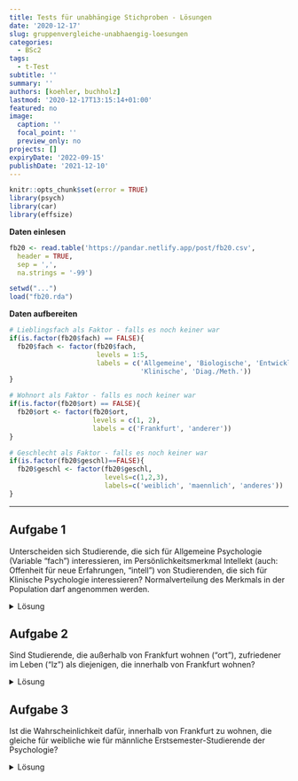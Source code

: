 ```yaml
---
title: Tests für unabhängige Stichproben - Lösungen
date: '2020-12-17'
slug: gruppenvergleiche-unabhaengig-loesungen
categories:
  - BSc2
tags:
  - t-Test
subtitle: ''
summary: ''
authors: [koehler, buchholz]
lastmod: '2020-12-17T13:15:14+01:00'
featured: no
image:
  caption: ''
  focal_point: ''
  preview_only: no
projects: []
expiryDate: '2022-09-15'
publishDate: '2021-12-10'
---
```



```r
knitr::opts_chunk$set(error = TRUE)
library(psych)
library(car)
library(effsize)
```

**Daten einlesen**

```r
fb20 <- read.table('https://pandar.netlify.app/post/fb20.csv', 
  header = TRUE,
  sep = ',',
  na.strings = '-99')
```

```r
setwd("...")  
load("fb20.rda")
```

**Daten aufbereiten**

```r
# Lieblingsfach als Faktor - falls es noch keiner war
if(is.factor(fb20$fach) == FALSE){
  fb20$fach <- factor(fb20$fach, 
                      levels = 1:5,
                      labels = c('Allgemeine', 'Biologische', 'Entwicklung',
                                 'Klinische', 'Diag./Meth.'))
}

# Wohnort als Faktor - falls es noch keiner war
if(is.factor(fb20$ort) == FALSE){
  fb20$ort <- factor(fb20$ort, 
                     levels = c(1, 2),
                     labels = c('Frankfurt', 'anderer'))
}

# Geschlecht als Faktor - falls es noch keiner war
if(is.factor(fb20$geschl)==FALSE){
  fb20$geschl <- factor(fb20$geschl, 
                        levels=c(1,2,3), 
                        labels=c('weiblich', 'maennlich', 'anderes'))
}
```

***

## Aufgabe 1
Unterscheiden sich Studierende, die sich für Allgemeine Psychologie (Variable "fach") interessieren, im Persönlichkeitsmerkmal Intellekt (auch: Offenheit für neue Erfahrungen, "intell") von Studierenden, die sich für Klinische Psychologie interessieren? Normalverteilung des Merkmals in der Population darf angenommen werden. 

<details><summary>Lösung</summary>
**Deskriptivstatistische Beantwortung der Fragestellung: grafisch**
```r
data1 <- fb20[ (which(fb20$fach=="Allgemeine"|fb20$fach=="Klinische")), ]
data1$fach <- droplevels(data1$fach)
boxplot(data1$intel ~ data1$fach,
        xlab="Interessenfach", ylab="Intellekt", 
        las=1, cex.lab=1.5, 
        main="Interessenfach und Intellekt")
```

**Deskriptivstatistische Beantwortung der Fragestellung: statistisch**

```r
# Überblick

library(psych)
describeBy(data1$intel, data1$fach)

# Berechnung der empirischen Standardabweichung

intel.A <- data1$intel[(data1$fach=="Allgemeine")]
sigma.A <- sd(intel.A)
n.A <- length(intel.A[!is.na(intel.A)])
sd.A <- sigma.A * sqrt((n.A-1) / n.A)
sd.A 

intel.B <- data1$intel[(data1$fach=="Klinische")]
sigma.B <- sd(intel.B)
n.B <- length(intel.B[!is.na(intel.B)])
sd.B <- sigma.B * sqrt((n.B-1) / n.B)
sd.B
```

Mittelwert der Allgemeinen Psychologen (_M_ = `r round(mean(intel.A), 2)`, _SD_ = `r round(sd.A, 2)`) unterscheidet sich deskriptivstatistisch vom Mittelwert der Klinischen (_M_ = `r round(mean(intel.B), 2)`, _SD_ = `r round(sd.B, 2)`).


**Voraussetzungsprüfung: Normalverteilung**

```r
par(mfrow=c(1,2))
intel.A <- data1[which(data1$fach=="Allgemeine"), "intel"]
hist(intel.A, xlim=c(1,6), main="Intellekt (Allgemeine Psy.)", xlab="", ylab="", las=1, prob=T)
curve(dnorm(x, mean=mean(intel.A, na.rm=T), sd=sd(intel.A, na.rm=T)), col="blue", lwd=2, add=T)
qqnorm(intel.A)
qqline(intel.A, col="blue")
```

$\rightarrow$ Entscheidung: Normalverteilung wird für Gruppe 1 (Allgemeine Psycholgie) angenommen  

```r
par(mfrow=c(1,2))
intel.B <- data1[which(data1$fach=="Klinische"), "intel"]
hist(intel.B, xlim=c(1,6), main="Intellekt (Klinische Psy.)", xlab="", ylab="", las=1, prob=T)
curve(dnorm(x, mean=mean(intel.B, na.rm=T), sd=sd(intel.B, na.rm=T)), col="blue", lwd=2, add=T)
qqnorm(intel.B)
qqline(intel.B, col="blue")
```

$\rightarrow$ Entscheidung: Normalverteilung wird für Gruppe 2 (Klinische Psycholgie) nicht angenommen 

**Hypothesen**

* Art des Effekts: Unterschiedshypothese  
* Richtung des Effekts: Ungerichtet $\rightarrow$ ungerichtete Hypothesen  
* Größe des Effekts: Unspezifisch  

Hypthesenpaar (statistisch):  

* $H_0$: $\mu_{Allgemeine} =   \mu_{Klinische}$
* $H_1$: $\mu_{Allgemeine} \ne \mu_{Klinische}$

**Spezifikation des Signifikanzniveaus** 

$\alpha = .05$

**Durchführung des Wilcoxon-Tests**

```r
wilcox.test(data1$intel ~ data1$fach,  # abhängige Variable ~ unabhängige Variable
       paired = F,                     # Stichproben sind unabhängig 
       alternative = "two.sided",      # zweiseitige Testung 
       conf.level = .95)               # alpha = .05 
```


**Formales Berichten des Ergebnisses**

Es wurde untersucht, ob sich Studierende, die sich für Allgemeine Psychologie interessieren, im Persönlichkeitsmerkmal Intellekt (auch: Offenheit für neue Erfahrungen) von Studierenden, die sich für Klinische Psychologie interessieren, unterscheiden. Deskriptiv liegt ein solcher Unterschied vor: Die Mittelwerte betragen 3.72 (Allgemeine, _SD_ = 0.38) und 3.60 (Klinische, _SD_ = 0.65). Der entsprechende Wilcoxon-Test zeigt jedoch ein nicht signifikantes Ergebnis (_W_ = 370, _p_ = .362).
</details>

## Aufgabe 2
Sind Studierende, die außerhalb von Frankfurt wohnen ("ort"), zufriedener im Leben ("lz") als diejenigen, die innerhalb von Frankfurt wohnen?  

<details><summary>Lösung</summary>
**Deskriptivstatistische Beantwortung der Fragestellung: grafisch**

```r
boxplot(fb20$lz ~ fb20$ort,
        xlab="Wohnort", ylab="Lebenszufriedenheit", 
        las=1, cex.lab=1.5, 
        main="Wohnort und Lebenszufriedenheit")
```

**Deskriptivstatistische Beantwortung der Fragestellung: statistisch**

```r
library(psych)
describeBy(fb20$lz, fb20$ort)
summary(fb20[which(fb20$ort=="Frankfurt"), "lz"])
summary(fb20[which(fb20$ort=="anderer"), "lz"])
```

Mittelwert der Nicht-Frankfurter ist deskriptiv  höher als der der Frankfurter.

**Voraussetzungsprüfung: Normalverteilung**

```r
par(mfrow=c(1,2))
lz.F <- fb20[which(fb20$ort=="Frankfurt"), "lz"]
hist(lz.F, xlim=c(1,9), main="Lebenzufriedenheit\n(Frankfurter)", xlab="", ylab="", las=1, prob=T)
curve(dnorm(x, mean=mean(lz.F, na.rm=T), sd=sd(lz.F, na.rm=T)), col="red", lwd=2, add=T)
qqnorm(lz.F)
qqline(lz.F, col="red")
```

$\rightarrow$ Entscheidung: Normalverteilung wird angenommmen

```r
par(mfrow=c(1,2))
lz.a <- fb20[which(fb20$ort=="anderer"), "lz"]
hist(lz.a, xlim=c(1,9), main="Lebenszufriedenheit\n(Nicht-Frankfurter)", xlab="", ylab="", las=1, prob=T)
curve(dnorm(x, mean=mean(lz.a, na.rm=T), sd=sd(lz.a, na.rm=T)), col="red", lwd=2, add=T)
qqnorm(lz.a)
qqline(lz.a, col="red")
```

$\rightarrow$ Entscheidung: Normalverteilung wird angenommmen 

**Voraussetzungsprüfung: Varianzhomogenität**

```r
library(car)
leveneTest(fb20$lz ~ fb20$ort)
```

_F_(1,86) = 0.43, _p_ = .513 $\rightarrow$ Das Ergebnis ist nicht signifikant, die $H_0$ wird beibehalten und Varianzhomogenität angenommen.

**Hypothesen**

* Art des Effekts: Unterschiedshypothese  
* Richtung des Effekts: Gerichtet $\rightarrow$ gerichtete Hypothesen  
* Größe des Effekts: Unspezifisch  

Hypthesenpaar (statistisch):  

* $H_0$: $\eta_{Frankfurter} \ge \eta_{nicht-Frankfurter}$  
* $H_1$: $\eta_{Frankfurter} <   \eta_{nicht-Frankfurter}$

**Spezifikation des Signifikanzniveaus**

$\alpha = .05$

**Durchführung des _t_-Tests**

```r
levels(fb20$ort)
t.test(fb20$lz ~ fb20$ort,           # abhängige Variable ~ unabhängige Variable
       paired = F,                   # Stichproben sind unabhängig 
       alternative = "less",         # einseitige Testung: Gruppe1 (Frankfurter) < Gruppe2 (Nicht-Frankfurter) 
       var.equal = T,                # Varianzhomogenität ist gegeben (-> Levene-Test)
       conf.level = .95)             # alpha = .05 
```

**Formales Berichten des Ergebnisses** 

Es wurde untersucht, ob außerhalb von Frankfurt wohnende Studierende zufriedener im Leben sind als die in Frankfurt wohnenden. Deskriptiv  zeigt sich tatsächlich, dass die Nicht-Frankfurter zufriedener sind (_M_ = 5.17, _SD_ = 1.13) als die Frankfurter (_M_ = 5.05, _SD_ = 1.13). Der _t_-Test zeigt jedoch ein nicht signifikantes Ergebnis (_t_(_df_ = 86, eins.) = -.48, _p_ = .316). Die Nullhypothese konnte nicht verworfen werden und wird beibehalten. Die Studierenden sind gleich zufrieden, unabhängig von deren Wohnort.


</details>

## Aufgabe 3
Ist die Wahrscheinlichkeit dafür, innerhalb von Frankfurt zu wohnen, die gleiche für weibliche wie für männliche Erstsemester-Studierende der Psychologie?

<details><summary>Lösung</summary>
Beide Variablen sind nominalskaliert $\rightarrow \chi^2$-Test

**Voraussetungen**  

1. Die einzelnen Beobachtungen sind voneinander unabhängig $\rightarrow$ ok
2. Jede Person lässt sich eindeutig einer Kategorie bzw. Merkmalskombination zuordnen $\rightarrow$ ok
3. Zellbesetzung für alle $n_{ij}$ > 5 $\rightarrow$ Prüfung anhand von Häufigkeitstabelle 

```r
fb20$geschlecht <- fb20$geschl[fb20$geschl=="weiblich"|fb20$geschl=="maennlich"]
fb20$geschlecht <- droplevels(fb20$geschlecht)
tab <- table(fb20$geschlecht, fb20$ort)
tab
```

$\rightarrow n_{ij}$ > 5 in allen Zellen gegeben

**Hypothesen**

* Art des Effekts: Zusammenhangshypothese
* Richtung des Effekts: Ungerichtet
* Größe des Effekts: Unspezifisch

Hyothesenpaar (inhaltlich):  

* $H_0$: Weibliche und männliche Studierende der Psychologie wohnen mit gleicher Wahrscheinlichkeit innerhalb bzw. außerhalb von Frankfurt.  
* $H_1$: Weibliche und männliche Studierende der Psychologie unterscheiden sich in der Wahrscheinlichkeit, innerhalb bzw. außerhalb von Frankfurt zu wohnen.  

Hypothesenpaar (statistisch):  

* $H_0$: $\pi_{ij} =    \pi_{i\bullet} \cdot \pi_{\bullet j}$  
* $H_1$: $\pi_{ij} \neq \pi_{i\bullet} \cdot \pi_{\bullet j}$ 

**Durchführung des $\chi^2$-Test in R**

```r
chisq.test(tab, correct=FALSE)
```

$\chi^2 = 0.320, df = 1, p = .572 \rightarrow H_0$

**Effektstärke Phi ($\phi$)**

```r
library(psych)
phi(tab)
```

**Ergebnisinterpretation**

Es wurde untersucht, ob sich männliche und weibliche Studierende in ihrem Wohnort (Frankfurt vs. außerhalb) unterscheiden. Zur Beantwortung der Fragestellung wurde ein Vierfelder-Chi-Quadrat-Test für unabhängige Stichproben berechnet. Der Zusammenhang zwischen Wohnort und Geschlecht ist nicht signifikant ($\chi^2(1) = 0.320, p = .572$), somit wird die Nullhypothese beibehalten. Der Effekt ist von vernachlässigbarer Stärke ($\phi = .06$). Männliche und weibliche Studierende wohnen also mit gleicher Wahrscheinlichkeit in Frankfurt bzw. außerhalb von Frankfurt.

</details>
